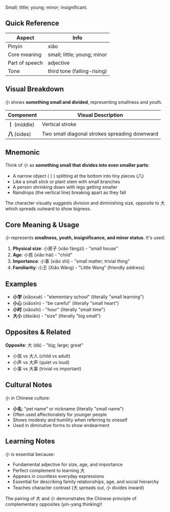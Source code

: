 Small; little; young; minor; insignificant.

## Quick Reference

| Aspect        | Info               |
| ------------- | ------------------ |
| Pinyin        | xiǎo               |
| Core meaning  | small; little; young; minor |
| Part of speech| adjective          |
| Tone          | third tone (falling-rising) |

## Visual Breakdown

小 shows **something small and divided**, representing smallness and youth.

| Component | Visual Description |
| --------- | ------------------ |
| **丨** (middle) | Vertical stroke |
| **八** (sides) | Two small diagonal strokes spreading downward |

## Mnemonic

Think of 小 as **something small that divides into even smaller parts**:
- A narrow object (丨) splitting at the bottom into tiny pieces (八)
- Like a small stick or plant stem with small branches
- A person shrinking down with legs getting smaller
- Raindrops (the vertical line) breaking apart as they fall

The character visually suggests division and diminishing size, opposite to 大 which spreads outward to show bigness.

## Core Meaning & Usage

小 represents **smallness, youth, insignificance, and minor status**. It's used:

1. **Physical size**: 小房子 (xiǎo fángzi) - "small house"
2. **Age**: 小孩 (xiǎo hái) - "child"
3. **Importance**: 小事 (xiǎo shì) - "small matter; trivial thing"
4. **Familiarity**: 小王 (Xiǎo Wáng) - "Little Wang" (friendly address)

## Examples

- **小学** (xiǎoxué) - "elementary school" (literally "small learning")
- **小心** (xiǎoxīn) - "be careful" (literally "small heart")
- **小时** (xiǎoshí) - "hour" (literally "small time")
- **大小** (dàxiǎo) - "size" (literally "big small")

## Opposites & Related

**Opposite**: 大 (dà) - "big; large; great"
- 小孩 vs 大人 (child vs adult)
- 小声 vs 大声 (quiet vs loud)
- 小事 vs 大事 (trivial vs important)

## Cultural Notes

小 in Chinese culture:
- **小名**: "pet name" or nickname (literally "small name")
- Often used affectionately for younger people
- Shows modesty and humility when referring to oneself
- Used in diminutive forms to show endearment

## Learning Notes

小 is essential because:
- Fundamental adjective for size, age, and importance
- Perfect complement to learning 大
- Appears in countless everyday expressions
- Essential for describing family relationships, age, and social hierarchy
- Teaches character contrast (大 spreads out, 小 divides inward)

The pairing of 大 and 小 demonstrates the Chinese principle of complementary opposites (yin-yang thinking)!
